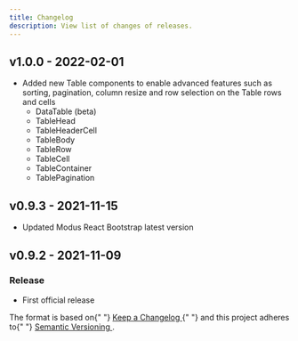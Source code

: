 ```yaml
---
title: Changelog
description: View list of changes of releases.
---
```


<article id="main" className="pr-3">
  <h2 id="v100---2022-02-01" className="h1 font-weight-bold mt-5">
    v1.0.0 - 2022-02-01
    <a
      className="header-link text-light text-decoration-none font-weight-normal"
      href="#v100---2022-02-01"
      aria-label="anchor"
    ></a>
  </h2>
  <ul>
    <li>
      Added new Table components to enable advanced features such as sorting,
      pagination, column resize and row selection on the Table rows and cells
      <ul>
        <li>DataTable (beta)</li>
        <li>TableHead</li>
        <li>TableHeaderCell</li>
        <li>TableBody</li>
        <li>TableRow</li>
        <li>TableCell</li>
        <li>TableContainer</li>
        <li>TablePagination</li>
      </ul>
    </li>
  </ul>
  <h2 id="v093---2021-11-15" className="h1 font-weight-bold mt-5">
    v0.9.3 - 2021-11-15
    <a
      className="header-link text-light text-decoration-none font-weight-normal"
      href="#v093---2021-11-15"
      aria-label="anchor"
    ></a>
  </h2>
  <ul>
    <li>Updated Modus React Bootstrap latest version</li>
  </ul>
  <h2 id="v092---2021-11-09" className="h1 font-weight-bold mt-5">
    v0.9.2 - 2021-11-09
    <a
      className="header-link text-light text-decoration-none font-weight-normal"
      href="#v092---2021-11-09"
      aria-label="anchor"
    ></a>
  </h2>
  <h3 id="release" className="h2 font-weight-bold mt-3">
    Release
    <a
      className="header-link text-light text-decoration-none font-weight-normal"
      href="#release"
      aria-label="anchor"
    ></a>
  </h3>
  <ul>
    <li>First official release</li>
  </ul>
  <p>
    The format is based on{" "}
    <a
      href="https://keepachangelog.com/en/1.0.0/"
      target="_blank"
      rel="noopener"
    >
      Keep a Changelog
    </a>{" "}
    and this project adheres to{" "}
    <a
      href="https://semver.org/spec/v2.0.0.html"
      target="_blank"
      rel="noopener"
    >
      Semantic Versioning
    </a>
    .
  </p>
</article>
